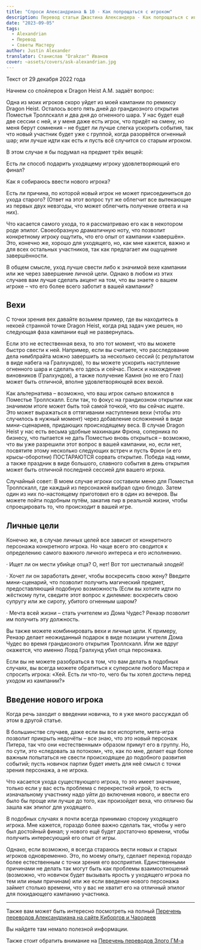 ```yaml
---
title: "Спроси Александриана № 10 - Как попрощаться с игроком"
description: Перевод статьи Джастина Александера - Как попрощаться с игроком
date: "2023-09-05"
tags:
  - Alexandrian
  - Перевод
  - Советы Мастеру
author: Justin Alexander
translator: Станислав "Drakzar" Иванов
cover: ~assets/covers/ask-alexandrian.jpg
---
```


Текст от 29 декабря 2022 года

Начнем со спойлеров к Dragon Heist
A.M. задаёт вопрос:

Одна из моих игроков скоро уйдет из моей кампании по ремиксу Dragon Heist. Осталось всего пять дней до грандиозного открытия Поместья Троллскалл и два дня до огненного шара. У нас будет ещё две сессии с ней, и у меня даже есть игрок, что придёт на смену, но меня берут сомнения – не будет ли лучше слегка ускорить события, так что новый участник будет уже с группой, когда разорвётся огненный шар; или лучше идти как есть и пусть всё случится со старым игроком.

В этом случае я бы подумал на предмет трёх вещей:

Есть ли способ подарить уходящему игроку удовлетворяющий его финал?

Как я собираюсь ввести нового игрока?

Есть ли причина, по которой новый игрок не может присоединиться до ухода старого? (Ответ на этот вопрос тут же облегчит все вытекающие из первых двух невзгоды, что может облегчить получение ответа и на них).

Что касается самого ухода, то я рассматриваю его как в некотором роде эпилог. Своеобразную драматичную ноту, что позволит конкретному игроку ощутить, что его опыт от кампании «завершён». Это, конечно же, хорошо для уходящего, но, как мне кажется, важно и для всех остальных участников, так как предлагает им ощущение завершённости.

В общем смысле, уход лучше свести либо к значимой вехе кампании или же через завершение личной цели. Однако в любом из этих случаев вам лучше сделать акцент на том, что вы знаете о вашем игроке – что его более всего заботит в вашей кампании?

## Вехи

С точки зрения вех давайте возьмем пример, где вы находитесь в некоей странной точке Dragon Heist, когда ряд задач уже решен, но следующая фаза кампании ещё не развернулась.

Если это не естественная веха, то это тот момент, что вы можете быстро свести к ней. Например, если вы считаете, что расследование дела нимблрайта можно завершить за несколько сессий (с результатом в виде набега на Гралхундов), то вы можете ускорить наступление огненного шара и сделать его здесь и сейчас. Поиск и нахождение виновников (Гралхундов), а также получение Камня (но не его Глаз) может быть отличной, вполне удовлетворяющей всех вехой.

Как альтернатива – возможно, что ваш игрок сильно вложился в Поместье Троллскалл. Если так, то фокус на грандиозном открытии как значимом итоге может быть той самой точкой, что вы сейчас ищете. Это может выражаться в оттягивании наступления вехи (чтобы это случилось в нужный момент) через добавление осложнений в виде мини-сценариев, придающих происходящему веса. В случае Dragon Heist у нас есть весьма удобные махинации Фрюна, соперника по бизнесу, что пытается не дать Поместью вновь открыться – возможно, что вы уже разрешили этот вопрос в вашей кампании, но, если нет, посвятите этому несколько следующих встреч и пусть Фрюн (и его крысы-оборотни) ПОСТАРАЮТСЯ сорвать открытие. Победа над ними, а также праздник в виде большого, славного события в день открытия может быть отличной последней сессией для вашего игрока.

Случайный совет: В моем случае игроки составили меню для Поместья Троллскалл, где каждый из персонажей выбрал одно блюдо. Затем один из них по-настоящему приготовил его в один из вечеров. Вы можете пойти подобным путём, закатив пир в реальной жизни, чтобы спроецировать то, что происходит в вашей игре.

## Личные цели

Конечно же, в случае личных целей все зависит от конкретного персонажа конкретного игрока. Но чаще всего это сводится к определению самого важного личного интереса и его исполнению.

· Ищет ли он мести убийце отца? О, нет! Вот тот шестипалый злодей!

· Хочет ли он заработать денег, чтобы воскресить свою жену? Введите мини-сценарий, что позволит получить магический предмет, предоставляющий подобную возможность (Если вы хотите идти по жёсткому пути, сведите этот вопрос к дилемме: воскресить свою супругу или же сироту, убитого огненным шаром?

· Мечта всей жизни – стать учителем из Дома Чудес? Ренаэр позволит им получить эту должность.

Вы также можете комбинировать вехи и личные цели. К примеру, Ренаэр делает неожиданный подарок в виде позиции учителя Дома Чудес во время грандиозного открытия Троллскалл. Или же вдруг окажется, что именно Лорд Гралхунд убил отца персонажа.

Если вы не можете разобраться в том, что вам делать в подобных случаях, вы всегда можете обратиться к суперсиле любого Мастера и спросить игрока: «Хей. Есть ли что-то, чего бы ты хотел достичь перед уходом из кампании?»

## Введение нового игрока

Когда речь заходит о введении новичка, то я уже много рассуждал об этом в другой статье.

В большинстве случаев, даже если вы все испортите, мета-игра позволит прикрыть недочёты – все знаю, что это новый персонаж Питера, так что они «естественным» образом примут его в группу. Но, по сути, это «следовать за потоком», что, как по мне, делает еще более важным попытаться не свести происходящее до подобного развития событий; пусть новичок партии будет иметь для неё смысл с точки зрения персонажа, а не игрока.

Что касается ухода существующего игрока, то это имеет значение, только если у вас есть проблема с перекрестной игрой, то есть изначальному участнику надо уйти до включения нового, и ввести его было бы проще или лучше до того, как произойдет веха, что отлично бы зашла как эпилог для уходящего.

В подобных случаях я почти всегда принимаю сторону уходящего игрока. Мне кажется, гораздо более важно сделать так, чтобы у него был достойный финал; у нового ещё будет достаточно времени, чтобы получить интересующий его опыт от игры.

Однако, если возможно, я всегда стараюсь вести новых и старых игроков одновременно. Это, по моему опыту, сделает переход гораздо более естественным с точки зрения его восприятия. Единственными причинами не делать так могут быть как проблемы взаимоотношений (возможно, что новичок будет вызывать ярость у уходящего игрока по тем или иным причинам) или же если введение нового персонажа займет столько времени, что у вас не хватит его на отличный эпилог для покидающего кампанию участника.

---

Также вам может быть интересно посмотреть на полный
[Перечень переводов Александриана на сайте Киборгов и Чародеев](/posts/translations/alexandrian-index)

Вы найдете там немало полезной информации.

Также стоит обратить внимание на [Перечень переводов Злого ГМ-а](/posts/translations/angrygm-index)
